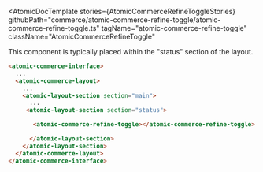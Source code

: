 

<Meta of={AtomicCommerceRefineToggleStories} name="Docs toggle"/>

<AtomicDocTemplate
  stories={AtomicCommerceRefineToggleStories}
  githubPath="commerce/atomic-commerce-refine-toggle/atomic-commerce-refine-toggle.ts"
  tagName="atomic-commerce-refine-toggle"
  className="AtomicCommerceRefineToggle"
>

This component is typically placed within the "status" section of the layout.
```html
<atomic-commerce-interface>
  ...
  <atomic-commerce-layout>
    ...
    <atomic-layout-section section="main">
      ...
     <atomic-layout-section section="status">

       <atomic-commerce-refine-toggle></atomic-commerce-refine-toggle>

      </atomic-layout-section>
    </atomic-layout-section>
  </atomic-commerce-layout>
</atomic-commerce-interface>
```

</AtomicDocTemplate>
